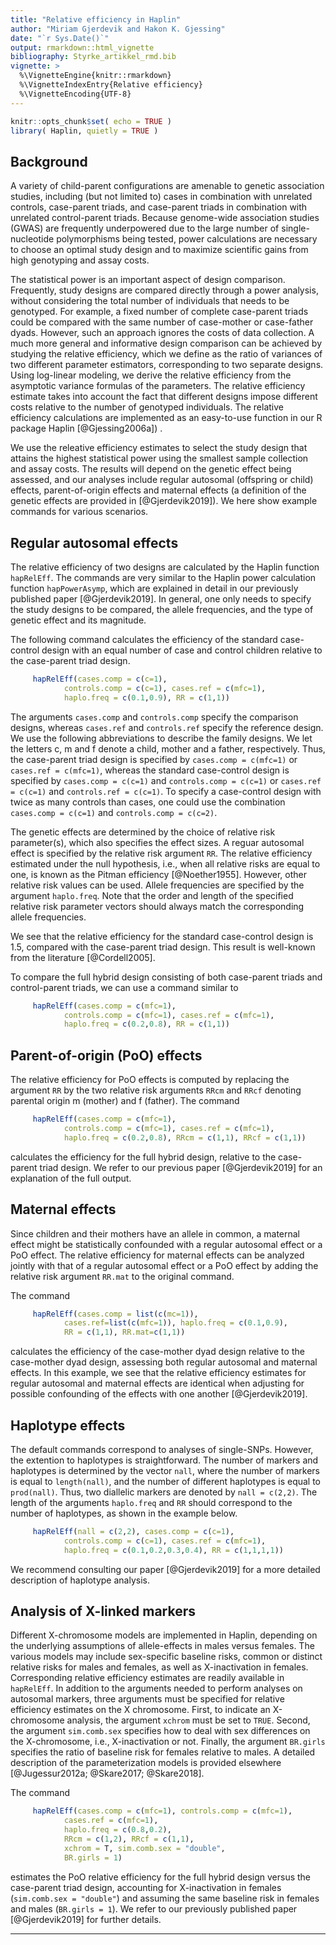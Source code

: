 ```yaml
---
title: "Relative efficiency in Haplin"
author: "Miriam Gjerdevik and Hakon K. Gjessing"
date: "`r Sys.Date()`"
output: rmarkdown::html_vignette
bibliography: Styrke_artikkel_rmd.bib
vignette: >
  %\VignetteEngine{knitr::rmarkdown}
  %\VignetteIndexEntry{Relative efficiency}
  %\VignetteEncoding{UTF-8}
---
```


```r
knitr::opts_chunk$set( echo = TRUE )
library( Haplin, quietly = TRUE )
```


## Background
A variety of child-parent configurations are amenable to genetic association studies, including (but not limited to) cases in combination with unrelated controls, case-parent triads, and case-parent triads in combination with unrelated control-parent triads. Because genome-wide association studies (GWAS) are frequently underpowered due to the large number of single-nucleotide polymorphisms being tested, power calculations are necessary to choose an optimal study design and to maximize scientific gains from high genotyping and assay costs.

The statistical power is an important aspect of design comparison. Frequently, study designs are compared directly through a power analysis, without considering the total number of individuals that needs to be genotyped. For example, a fixed number of complete case-parent triads could be compared with the same number of case-mother or case-father dyads. However, such an approach ignores the costs of data collection. A much more general and informative design comparison can be achieved by studying the relative efficiency, which we define as the ratio of variances of two different parameter estimators, corresponding to two separate designs. Using log-linear modeling, we derive the relative efficiency from the asymptotic variance formulas of the parameters. The relative efficiency estimate takes into account the fact that different designs impose different costs relative to the number of genotyped individuals. The relative efficiency calculations are implemented as an easy-to-use function in our R package Haplin [@Gjessing2006a]) .

We use the releative efficiency estimates to select the study design that attains the highest statistical power using the smallest sample collection and assay costs. The results will depend on the genetic effect being assessed, and our analyses include regular autosomal (offspring or child) effects, parent-of-origin effects and maternal effects (a definition of the genetic effects are provided in [@Gjerdevik2019]). We here show example commands for various scenarios.



## Regular autosomal effects
The relative efficiency of two designs are calculated by the Haplin function `hapRelEff`.
The commands are very similar to the Haplin power calculation function `hapPowerAsymp`, which are explained in detail in our previously published paper [@Gjerdevik2019].
In general, one only needs to specify the study designs to be compared, the allele frequencies, and the type of genetic effect and its magnitude.

The following command calculates the efficiency of the standard case-control design with an equal number of case and control children relative to the case-parent triad design.
```r
     hapRelEff(cases.comp = c(c=1), 
            controls.comp = c(c=1), cases.ref = c(mfc=1),
            haplo.freq = c(0.1,0.9), RR = c(1,1))
```

The arguments `cases.comp` and  `controls.comp` specify the comparison designs, whereas  `cases.ref` and  `controls.ref` specify the reference design. We use the following abbreviations to describe the family designs. We let the letters c, m and f denote a child, mother and a father, respectively. Thus, the case-parent triad design is specified by `cases.comp = c(mfc=1)` or `cases.ref = c(mfc=1)`, whereas the standard case-control design is specified by `cases.comp = c(c=1)` and `controls.comp = c(c=1)`
or `cases.ref = c(c=1)` and `controls.ref = c(c=1)`. To specify a case-control design with twice as many controls than cases, one could use the combination `cases.comp = c(c=1)` and `controls.comp = c(c=2)`.

The genetic effects are determined by the choice of relative risk parameter(s),
which also specifies the effect sizes. A reguar autosomal effect is specified by the relative risk
argument `RR`. The relative efficiency estimated under the null hypothesis, i.e., when all relative risks are equal to one, is known as the Pitman efficiency [@Noether1955]. However, other relative risk values can be used. Allele frequencies are specified by the argument `haplo.freq`. Note that the order and length of the specified relative risk parameter vectors should always match the corresponding allele frequencies.

We see that the relative efficiency for the standard case-control design is 1.5, compared with the case-parent triad design. This result is well-known from the literature [@Cordell2005].

To compare the full hybrid design consisting of both case-parent triads and control-parent triads, we can use a command similar to  
```r
     hapRelEff(cases.comp = c(mfc=1), 
            controls.comp = c(mfc=1), cases.ref = c(mfc=1),
            haplo.freq = c(0.2,0.8), RR = c(1,1))
```

## Parent-of-origin (PoO) effects

The relative efficiency for PoO effects is computed by replacing the argument `RR`
by the two relative risk arguments `RRcm` and `RRcf` denoting parental origin m (mother) and f (father).
The command 
```r
     hapRelEff(cases.comp = c(mfc=1), 
            controls.comp = c(mfc=1), cases.ref = c(mfc=1),
            haplo.freq = c(0.2,0.8), RRcm = c(1,1), RRcf = c(1,1))
```
calculates the efficiency for the full hybrid design, relative to the case-parent triad design.
We refer to our previous paper [@Gjerdevik2019] for an explanation of the full output.

## Maternal effects

Since children and their mothers have an allele in common, a maternal
effect might be statistically confounded with a regular autosomal effect or a PoO effect. The relative efficiency for maternal effects can be analyzed jointly with that of a regular autosomal effect or a PoO effect by adding the relative risk argument `RR.mat` to the original command. 

The command
```r
     hapRelEff(cases.comp = list(c(mc=1)), 
            cases.ref=list(c(mfc=1)), haplo.freq = c(0.1,0.9), 
            RR = c(1,1), RR.mat=c(1,1))
```
calculates the efficiency of the case-mother dyad design relative to the case-mother dyad design, assessing both regular autosomal and maternal effects. In this example, we see that the relative efficiency estimates for regular autosomal and maternal effects are identical when adjusting for possible confounding of the effects with one another [@Gjerdevik2019].


## Haplotype effects

The default commands correspond to analyses of single-SNPs. However, the extention to haplotypes is straightforward. The number of markers and haplotypes is determined by the vector `nall`, where the number of markers is equal to `length(nall)`, and the number of different haplotypes is equal to `prod(nall)`. Thus, two diallelic markers are denoted by `nall = c(2,2)`. The length of the arguments `haplo.freq` and `RR` should correspond to the number of haplotypes, as shown in the example below.

```r
     hapRelEff(nall = c(2,2), cases.comp = c(c=1), 
            controls.comp = c(c=1), cases.ref = c(mfc=1),
            haplo.freq = c(0.1,0.2,0.3,0.4), RR = c(1,1,1,1))
```
We recommend consulting our paper [@Gjerdevik2019] for a more detailed description of haplotype analysis.

## Analysis of X-linked markers
Different X-chromosome models are implemented in Haplin, depending on the underlying assumptions of allele-effects in males versus females. The various models may include sex-specific baseline risks, common or distinct relative risks for males and females, as well as X-inactivation in  females.  Corresponding relative efficiency estimates are readily available in `hapRelEff`. In addition to the arguments needed to perform analyses on autosomal markers, three arguments must be specified for relative efficiency estimates on the X chromosome. First, to indicate an X-chromosome analysis, the argument `xchrom` must be set to `TRUE`. Second, the argument `sim.comb.sex` specifies how to deal with sex differences on the X-chromosome, i.e., X-inactivation or not. Finally, the argument `BR.girls` specifies the ratio of baseline risk for females relative to males. A detailed description of the parameterization models is provided elsewhere [@Jugessur2012a; @Skare2017; @Skare2018].

The command
```r
     hapRelEff(cases.comp = c(mfc=1), controls.comp = c(mfc=1), 
            cases.ref = c(mfc=1),
            haplo.freq = c(0.8,0.2), 
            RRcm = c(1,2), RRcf = c(1,1),
            xchrom = T, sim.comb.sex = "double",
            BR.girls = 1)
```
estimates the PoO relative efficiency for the full hybrid design versus the case-parent triad design, accounting for X-inactivation in females (`sim.comb.sex = "double"`) and assuming the same baseline risk in females and males (`BR.girls = 1`). We refer to our previously published paper [@Gjerdevik2019] for further details.



-----


